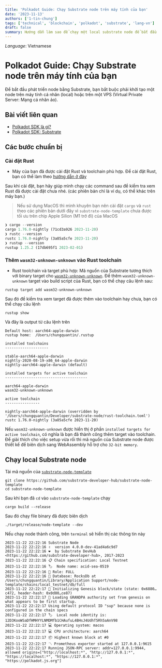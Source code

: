 ```yaml
---
title: 'Polkadot Guide: Chạy Substrate node trên máy tính của bạn'
date: '2023-11-13'
authors: ['1-tin-chung']
tags: ['technical', 'blockchain', 'polkadot', 'substrate', 'lang-vn']
draft: false
summary: Hướng dẫn làm sao để chạy một local substrate node để bắt đầu phát triển một solochain hoặc blockchain trong hệ sinh thái của Polkadot
---
```


_Language_: Vietnamese

# Polkadot Guide: Chạy Substrate node trên máy tính của bạn

Để bắt đầu phát triển node bằng Substrate, bạn bắt buộc phải khởi tạo một node trên máy tính cá nhân (local) hoặc trên một VPS (Virtual Private Server: Mạng cá nhân ảo).

## Bài viết liên quan

- [Polkadot SDK là gì?](https://lowlevelers.com/blog/polkadot/polkadot-sdk-la-gi)
- [Polkadot SDK: Substrate](https://lowlevelers.com/blog/polkadot/polkadot-sdk-substrate)

## Các bước chuẩn bị

### Cài đặt Rust

- Máy của bạn đã được cài đặt Rust và toolchain phù hợp. Để cài đặt Rust, bạn có thể làm theo [hướng dẫn ở đây](https://www.rust-lang.org/tools/install)

Sau khi cài đặt, bạn hãy giúp mình chạy các command sau để kiểm tra xem Rust đã được cài đặt chưa nhé. (các phiên bản chỉ là ví dụ, có thể khác trên máy bạn.)

> Nếu sử dụng MacOS thì mình khuyên bạn nên cài đặt `cargo` và `rust` theo các phiên bản dưới đây vì `substrate-node-template` chưa được tối ưu trên chip Apple Silion (M1 trở đi) của MacOS

```rust
❯ cargo --version
cargo 1.76.0-nightly (71cd3a926 2023-11-20)
❯ rustc --version
rustc 1.76.0-nightly (3a85a5cfe 2023-11-20)
❯ rustup --version
rustup 1.25.2 (17db695f1 2023-02-01)
```

### Thêm `wasm32-unknown-unknown` vào Rust toolchain

- Rust toolchain và target phù hợp: Mã nguồn của Substrate tương thích với binary target cho [`wasm32-unknown-unknown`](https://doc.rust-lang.org/rustc/platform-support/wasm64-unknown-unknown.html). Để thêm `wasm32-unknown-unknown` target vào build script của Rust, bạn có thể chạy câu lệnh sau:

```shell
rustup target add wasm32-unknown-unknown
```

Sau đó để kiểm tra xem target đã được thêm vào toolchain hay chưa, bạn có thể chạy câu lệnh

```shell
rustup show
```

Và đây là output từ câu lệnh trên

```shell
Default host: aarch64-apple-darwin
rustup home:  /Users/chungquantin/.rustup

installed toolchains
--------------------

stable-aarch64-apple-darwin
nightly-2020-08-19-x86_64-apple-darwin
nightly-aarch64-apple-darwin (default)

installed targets for active toolchain
--------------------------------------

aarch64-apple-darwin
wasm32-unknown-unknown

active toolchain
----------------

nightly-aarch64-apple-darwin (overridden by '/Users/chungquantin/Developer/substrate-node/rust-toolchain.toml')
rustc 1.76.0-nightly (3a85a5cfe 2023-11-20)
```

Nếu `wasm32-unknown-unknown` được hiển thị ở phần `installed targets for active toolchain`, có nghĩa là bạn đã thành công thêm target vào toolchain. Để giải thích cho việc setup vừa rồi thì mã nguồn của Substrate node được thiết kế để biên dịch sang WebAssembly hỗ trợ cho `32-bit memory`.

## Chạy local Substrate node

Tải mã nguồn của [`substrate-node-template`](https://github.com/timlrx/tailwind-nextjs-starter-blog.git)

```
git clone https://github.com/substrate-developer-hub/substrate-node-template
cd substrate-node-template
```

Sau khi bạn đã `cd` vào `substrate-node-template` chạy

```
cargo build --release
```

Sau đó chạy file binary đã được biên dịch

```
./target/release/node-template --dev
```

Nếu chạy node thành công, trên `terminal` sẽ hiển thị các thông tin này

```
2023-11-22 22:22:16 Substrate Node
2023-11-22 22:22:16 ✌️  version 4.0.0-dev-41ad4a6c9d7
2023-11-22 22:22:16 ❤️  by Substrate DevHub <https://github.com/substrate-developer-hub>, 2017-2023
2023-11-22 22:22:16 📋 Chain specification: Local Testnet
2023-11-22 22:22:16 🏷  Node name: acid-sea-0519
2023-11-22 22:22:16 👤 Role: FULL
2023-11-22 22:22:16 💾 Database: RocksDb at /Users/chungquantin/Library/Application Support/node-template/chains/local_testnet/db/full
2023-11-22 22:22:17 🔨 Initializing Genesis block/state (state: 0x6880…c472, header-hash: 0x0d80…ce87)
2023-11-22 22:22:17 👴 Loading GRANDPA authority set from genesis on what appears to be first startup.
2023-11-22 22:22:17 Using default protocol ID "sup" because none is configured in the chain specs
2023-11-22 22:22:17 🏷  Local node identity is: 12D3KooWSaDfHMHYYLNMDMfb1CHAufuL4BHsJ4UdhT5Rh5aAnV98
2023-11-22 22:22:17 💻 Operating system: macos
2023-11-22 22:22:17 💻 CPU architecture: aarch64
2023-11-22 22:22:17 📦 Highest known block at #0
2023-11-22 22:22:17 〽️ Prometheus exporter started at 127.0.0.1:9615
2023-11-22 22:22:17 Running JSON-RPC server: addr=127.0.0.1:9944, allowed origins=["http://localhost:*", "http://127.0.0.1:*", "https://localhost:*", "https://127.0.0.1:*", "https://polkadot.js.org"]
```
